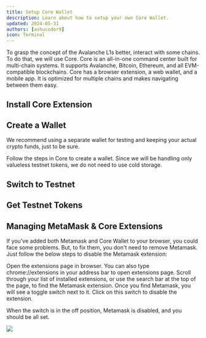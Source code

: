 ```yaml
---
title: Setup Core Wallet
description: Learn about how to setup your own Core Wallet.
updated: 2024-05-31
authors: [ashucoder9]
icon: Terminal
---
```




To grasp the concept of the Avalanche L1s better, interact with some chains. To do that, we will use Core. Core is an all-in-one command center built for multi-chain systems. It supports Avalanche, Bitcoin, Ethereum, and all EVM-compatible blockchains. Core has a browser extension, a web wallet, and a mobile app. It is optimized for multiple chains and makes navigating between them easy.

## Install Core Extension


<InstallCoreExtension />

## Create a Wallet

<Callout type="warn">We recommend using a separate wallet for testing and keeping your actual crypto funds, just to be sure.</Callout>

Follow the steps in Core to create a wallet. Since we will be handling only valueless testnet tokens, we do not need to use cold storage.

## Switch to Testnet


<TestnetMode />

## Get Testnet Tokens


<Faucet />

## Managing MetaMask & Core Extensions

If you've added both Metamask and Core Wallet to your browser, you could face some problems. But, to fix them, you don't need to remove Metamask. Just follow the below steps to disable the Metamask extension:

Open the extensions page in browser. You can also type chrome://extensions in your address bar to open extensions page.
Scroll through your list of installed extensions, or use the search bar at the top of the page, to find the Metamask extension.
Once you find Metamask, you will see a toggle switch next to it. Click on this switch to disable the extension.

When the switch is in the off position, Metamask is disabled, and you should be all set.

![](/course-images/avalanche-fundamentals/14.png)
